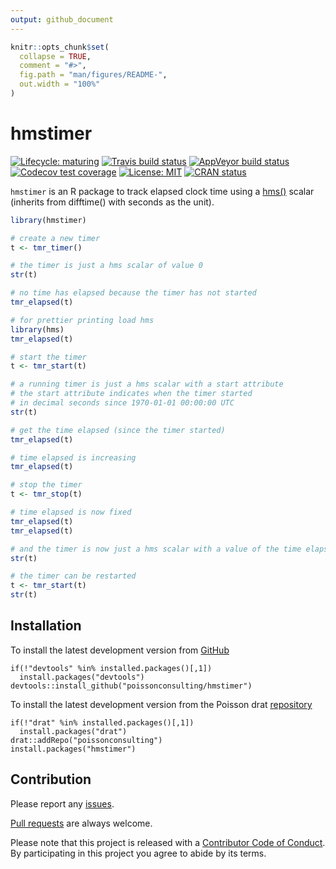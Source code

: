 ```yaml
---
output: github_document
---
```


<!-- README.md is generated from README.Rmd. Please edit that file -->

```r
knitr::opts_chunk$set(
  collapse = TRUE,
  comment = "#>",
  fig.path = "man/figures/README-",
  out.width = "100%"
)
```
# hmstimer

<!-- badges: start -->
[![Lifecycle: maturing](https://img.shields.io/badge/lifecycle-maturing-blue.svg)](https://www.tidyverse.org/lifecycle/#maturing)
[![Travis build status](https://travis-ci.com/poissonconsulting/hmstimer.svg?branch=master)](https://travis-ci.com/poissonconsulting/hmstimer)
[![AppVeyor build status](https://ci.appveyor.com/api/projects/status/github/poissonconsulting/hmstimer?branch=master&svg=true)](https://ci.appveyor.com/project/poissonconsulting/hmstimer)
[![Codecov test coverage](https://codecov.io/gh/poissonconsulting/hmstimer/branch/master/graph/badge.svg)](https://codecov.io/gh/poissonconsulting/hmstimer?branch=master)
[![License: MIT](https://img.shields.io/badge/License-MIT-green.svg)](https://opensource.org/licenses/MIT)
[![CRAN status](https://www.r-pkg.org/badges/version/hmstimer)](https://cran.r-project.org/package=hmstimer)
<!-- badges: end -->

`hmstimer` is an R package to 
track elapsed clock time using a [hms()](https://github.com/tidyverse/hms) scalar (inherits from difftime() with seconds as the unit).

```r
library(hmstimer)

# create a new timer
t <- tmr_timer()

# the timer is just a hms scalar of value 0
str(t)

# no time has elapsed because the timer has not started
tmr_elapsed(t)

# for prettier printing load hms
library(hms)
tmr_elapsed(t)

# start the timer
t <- tmr_start(t)

# a running timer is just a hms scalar with a start attribute
# the start attribute indicates when the timer started
# in decimal seconds since 1970-01-01 00:00:00 UTC
str(t)

# get the time elapsed (since the timer started)
tmr_elapsed(t)

# time elapsed is increasing
tmr_elapsed(t)

# stop the timer
t <- tmr_stop(t)

# time elapsed is now fixed
tmr_elapsed(t)
tmr_elapsed(t)

# and the timer is now just a hms scalar with a value of the time elapsed
str(t)

# the timer can be restarted
t <- tmr_start(t)
str(t)
```

## Installation

To install the latest development version from [GitHub](https://github.com/poissonconsulting/hmstimer)
```
if(!"devtools" %in% installed.packages()[,1]) 
  install.packages("devtools")
devtools::install_github("poissonconsulting/hmstimer")
```

To install the latest development version from the Poisson drat [repository](https://github.com/poissonconsulting/drat)
```
if(!"drat" %in% installed.packages()[,1]) 
  install.packages("drat")
drat::addRepo("poissonconsulting")
install.packages("hmstimer")
```

## Contribution

Please report any [issues](https://github.com/poissonconsulting/hmstimer/issues).

[Pull requests](https://github.com/poissonconsulting/hmstimer/pulls) are always welcome.

Please note that this project is released with a [Contributor Code of Conduct](CODE_OF_CONDUCT.md).
By participating in this project you agree to abide by its terms.
